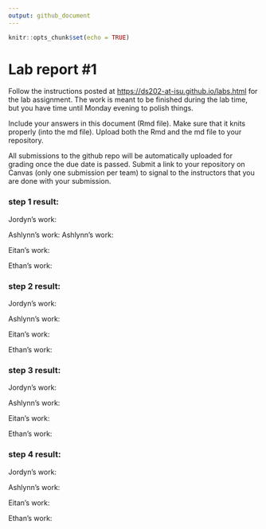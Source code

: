 ```yaml
---
output: github_document
---
```


<!-- README.md is generated from README.Rmd. Please edit the README.Rmd file -->

```r
knitr::opts_chunk$set(echo = TRUE)
```

# Lab report #1

Follow the instructions posted at <https://ds202-at-isu.github.io/labs.html> for the lab assignment. The work is meant to be finished during the lab time, but you have time until Monday evening to polish things.

Include your answers in this document (Rmd file). Make sure that it knits properly (into the md file). Upload both the Rmd and the md file to your repository.

All submissions to the github repo will be automatically uploaded for grading once the due date is passed. Submit a link to your repository on Canvas (only one submission per team) to signal to the instructors that you are done with your submission.

### step 1 result:

Jordyn's work: 

Ashlynn's work:
Ashlynn's work: 

Eitan's work:

Ethan's work:

### step 2 result:

Jordyn's work: 

Ashlynn's work:

Eitan's work:

Ethan's work:

### step 3 result:

Jordyn's work: 

Ashlynn's work:

Eitan's work:

Ethan's work:

### step 4 result:

Jordyn's work: 

Ashlynn's work:

Eitan's work:

Ethan's work:
